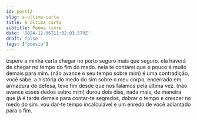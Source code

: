```yaml
---
id: post12
slug: a-ultima-carta
title: A última carta
subtitle: Poema livre
date: '2024-12-06T11:32:03.579Z'
draft: false
tags: ["poesia"]
---
```


espere a minha carta chegar
no porto seguro mais que seguro.
ela haverá de chegar no tempo do fim do medo.
nela te contarei que o pouco
é muito demais para mim.
(não avance o seu tempo sobre mim)
é uma contradição, você sabe.
a história do medo do sim sobre o meu corpo,
encerrado em armadura de defesa,
teve fim desde que nos falamos pela última vez.
(não avance esses dedos sobre mim)
durou dois dias, nada mais, 
de maneira que já é tarde demais 
para contar-te segredos,
dobrar o tempo e crescer no medo do sim.
vou dar-te tempo incalculável
e um enredo
de você adiantado para o fim.

